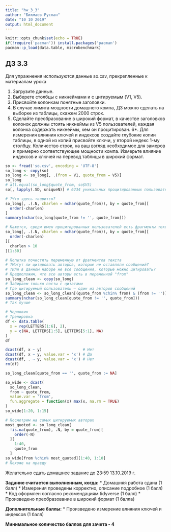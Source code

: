 ```yaml
---
title: "hw_3_3"
author: "Бикмаев Руслан"
date: "10 10 2019"
output: html_document
---
```


```r
knitr::opts_chunk$set(echo = TRUE)
if(!require('pacman')) install.packages('pacman')
pacman::p_load(data.table, microbenchmark)
```
## ДЗ 3.3

Для упражнения используются  данные so.csv, прекрепленные к материалам урока

1. Загрузите данные.
2. Выберете столбцы с никнеймами  и с цитируемым (V1, V5).
3. Присвойте колонкам понятные заголовки.
4. В случае лимита мощности домашнего компа, ДЗ можно сделать на выборке из таблицы, скажем 2000 строк.
5. Сделайте преобразование в широкий формат, в качестве заголовков колонок должны стоять никнеймы из V5 пользователей, каждая колонка содержать никнеймы, кем он процитирован.
6*. Для измерения влияния ключей и индексов создайте  глубокие копии таблицы, в одной из копий присвойте ключи, у второй индекс 1-му столбцу. Количество строк, на ваш взгляд необходимое для замеров и примерно соответствующее мощности компа. Измерьте влияние индексов и ключей на перевод таблицы в широкий формат.

```r

so <- fread('so.csv', encoding = 'UTF-8')
so_long <- copy(so)
so_long <- so_long[, .(from = V1, quote_from = V5)]
so_long
# all.equal(so_long$quote_from, so$V5)
so[, lapply(.SD, uniqueN)] # 6234 уникальных процитированных пользователей???

# ?Что здесь творится?
so_long[, .(.N, charlen = nchar(quote_from)), by = quote_from][
  order(-charlen)
]
summary(nchar(so_long[quote_from != '', quote_from]))

# Кажется, среди имен процитированных пользователей есть фрагменты текста
so_long[, .(.N, charlen = nchar(quote_from)), by = quote_from][
  order(-charlen)
][
  charlen > 10
][1:50]

# Попытка почистить переменную от фрагментов текста
# ?Могут ли цитировать авторов, которые не оставляли сообщений?
# ?Или в данном наборе не все сообщения, которые можно цитировать?
# Предположим, что все авторы есть в переменной "from"
so_long_clean <- copy(so_long)
# Забираем только посты с цитатами
# Где цитируемый пользователь — один из авторов сообщений
so_long_clean <- so_long_clean[(quote_from %chin% from) & (from != '')]
summary(nchar(so_long_clean[quote_from != '', quote_from]))
# Так лучше
```

```r
# Черновик
# Тренировка
df <- data.table(
  x = rep(LETTERS[1:6], 2),
  y = c(NA, LETTERS[1:5], LETTERS[5:1], NA)
)
df

dcast(df, x ~ y)                  # Нет
dcast(df, x ~ y, value.var = 'x') # Да
dcast(df, . ~ y, value.var = 'x') # Нет
rm(df)
```

```r
so_long_clean[quote_from == '', quote_from := NA]

so_wide <- dcast(
  so_long_clean,
  from ~ quote_from,
  value.var = 'from',
  fun.aggregate = function(x) max(x, na.rm = TRUE)
)
so_wide[1:20, 1:15]

# Посмотрим на самых цитируемых авторах
most_quoted <- so_long_clean[
  !is.na(quote_from), .N, by = quote_from][
    order(-N)
  ][
    1:40,
    quote_from
  ]
so_wide[from %chin% most_quoted][1:40, 1:10]
# Похоже на правду
```



Желательно сдать домашнее задание до 23:59 13.10.2019 г.

**Задание считается выполненным, когда:**
 * Домашняя работа сдана (1 балл)
 * Измерения проведены корректно, описание подробное (1 балл)
 * Код оформлен согласно рекомендациям tidyverse (1 балл)
 * Произведено преобразование в широкий формат (1 балла)
 

**Дополнительные баллы:**
* Произведено измерение влияния ключей и индексов (1 балл)
 
**Минимальное количество баллов для зачета - 4**

